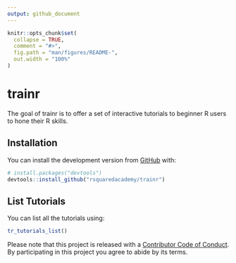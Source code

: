 ```yaml
---
output: github_document
---
```


<!-- README.md is generated from README.Rmd. Please edit that file -->

```r
knitr::opts_chunk$set(
  collapse = TRUE,
  comment = "#>",
  fig.path = "man/figures/README-",
  out.width = "100%"
)
```
# trainr

The goal of trainr is to offer a set of interactive tutorials to beginner R users to hone their R skills.

## Installation

You can install the development version from [GitHub](https://github.com/) with:

``` r
# install.packages("devtools")
devtools::install_github("rsquaredacademy/trainr")
```
## List Tutorials

You can list all the tutorials using:

```r
tr_tutorials_list()
```

Please note that this project is released with a [Contributor Code of Conduct](CODE_OF_CONDUCT.md).
By participating in this project you agree to abide by its terms.
